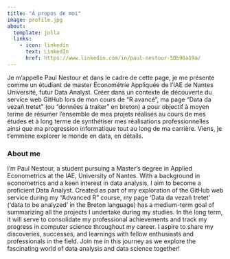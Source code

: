 ```yaml
---
title: "À propos de moi"
image: profile.jpg
about:
  template: jolla
  links:
    - icon: linkedin
      text: LinkedIn
      href: https://www.linkedin.com/in/paul-nestour-50b96a19a/
---
```


Je m'appelle Paul Nestour et dans le cadre de cette page, je me présente comme un étudiant de master Économétrie Appliquée de l'IAE de Nantes Université, futur Data Analyst. Créer dans un contexte de découverte du service web GitHub lors de mon cours de "R avancé", ma page "Data da vezañ tretet" (ou "données à traiter" en breton) a pour objectif à moyen terme de résumer l'ensemble de mes projets réalisés au cours de mes études et à long terme de synthétiser mes réalisations professionnelles ainsi que ma progression informatique tout au long de ma carrière. Viens, je t'emmène explorer le monde en data, en détails.

### About me

I'm Paul Nestour, a student pursuing a Master's degree in Applied Econometrics at the IAE, University of Nantes. With a background in econometrics and a keen interest in data analysis, I aim to become a proficient Data Analyst. Created as part of my exploration of the GitHub web service during my "Advanced R" course, my page 'Data da vezañ tretet' ('data to be analyzed' in the Breton language) has a medium-term goal of summarizing all the projects I undertake during my studies. In the long term, it will serve to consolidate my professional achievements and track my progress in computer science throughout my career. I aspire to share my discoveries, successes, and learnings with fellow enthusiasts and professionals in the field. Join me in this journey as we explore the fascinating world of data analysis and data science together!
